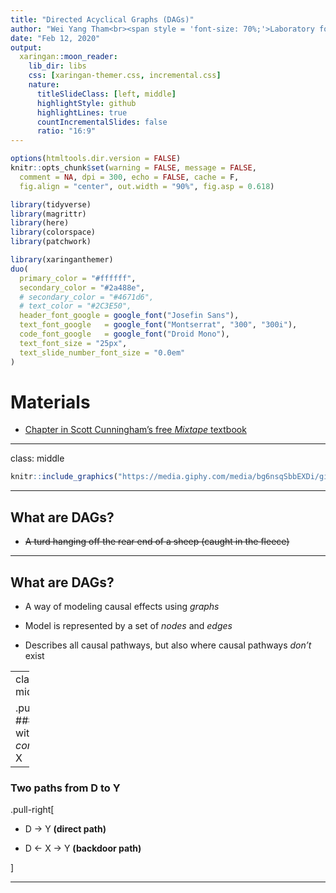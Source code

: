 ```yaml
---
title: "Directed Acyclical Graphs (DAGs)"
author: "Wei Yang Tham<br><span style = 'font-size: 70%;'>Laboratory for Innovation Sciences at Harvard</span>"
date: "Feb 12, 2020"
output:
  xaringan::moon_reader:
    lib_dir: libs
    css: [xaringan-themer.css, incremental.css]
    nature:
      titleSlideClass: [left, middle]
      highlightStyle: github
      highlightLines: true
      countIncrementalSlides: false
      ratio: "16:9"
---
```


```r
options(htmltools.dir.version = FALSE)
knitr::opts_chunk$set(warning = FALSE, message = FALSE, 
  comment = NA, dpi = 300, echo = FALSE, cache = F,
  fig.align = "center", out.width = "90%", fig.asp = 0.618)
```

```r
library(tidyverse)
library(magrittr)
library(here)
library(colorspace)
library(patchwork)

```

```r
library(xaringanthemer)
duo(
  primary_color = "#ffffff",
  secondary_color = "#2a488e",
  # secondary_color = "#4671d6",
  # text_color = "#2C3E50",
  header_font_google = google_font("Josefin Sans"),
  text_font_google   = google_font("Montserrat", "300", "300i"),
  code_font_google   = google_font("Droid Mono"),
  text_font_size = "25px", 
  text_slide_number_font_size = "0.0em"
)
```

# Materials

- [Chapter in Scott Cunningham's free *Mixtape* textbook](http://scunning.com/cunningham_mixtape.pdf)

---

class: middle

```r
knitr::include_graphics("https://media.giphy.com/media/bg6nsqSbbEXDi/giphy.gif")
```

---

## What are DAGs?

-  ~~A turd hanging off the rear end of a sheep (caught in the fleece)~~

---

## What are DAGs?

- A way of modeling causal effects using *graphs*

- Model is represented by a set of *nodes* and *edges*

- Describes all causal pathways, but also where causal pathways *don't* exist

---
class: middle

.pull-left[
### DAG with a *confounder* X
```r
knitr::include_graphics("img/dag1.png")
```
]

--

### Two paths from D to Y

.pull-right[

- D &rarr; Y **(direct path)**

- D &larr; X &rarr; Y **(backdoor path)**

]

---

